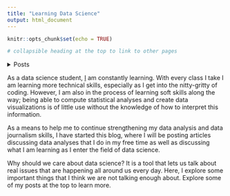 ```yaml
---
title: "Learning Data Science"
output: html_document
---
```


```r
knitr::opts_chunk$set(echo = TRUE)
```

```r
# collapsible heading at the top to link to other pages
```
<details>
  <summary>Posts</summary>

  [About Me](about_me.html)  
  
  [Why is Cable Media Obsessed with Joe Biden?](blog_post_one.html)
  
</details>  


As a data science student, [I](about_me.html) am constantly learning. With every class I take I am learning more technical skills, especially as I get into the nitty-gritty of coding. However, I am also in the process of learning soft skills along the way; being able to compute statistical analyses and create data visualizations is of little use without the knowledge of how to interpret this information. 


As a means to help me to continue strengthening my data analysis and data journalism skills, I have started this blog, where I will be posting articles discussing data analyses that I do in my free time as well as discussing what I am learning as I enter the field of data science.


Why should we care about data science? It is a tool that lets us talk about real issues that are happening all around us every day. Here, I explore some important things that I think we are not talking enough about. Explore some of my posts at the top to learn more. 
